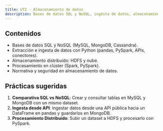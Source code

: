 ```yaml
---
title: UT2 - Almacenamiento de datos
description: Bases de datos SQL y NoSQL, ingesta de datos, almacenamiento distribuido y seguridad.
---
```


## Contenidos

-   Bases de datos SQL y NoSQL (MySQL, MongoDB, Cassandra).
-   Extracción e ingesta de datos con Python (pandas, PySpark, APIs, conectores).
-   Almacenamiento distribuido: HDFS y nube.
-   Procesamiento en clúster (Spark, PySpark).
-   Normativa y seguridad en almacenamiento de datos.

## Prácticas sugeridas

1.  **Comparativa SQL vs NoSQL**: Crear y consultar tablas en MySQL y MongoDB con un mismo dataset.
2.  **Ingesta desde API**: Ingestar datos desde una API pública hacia un DataFrame en pandas y guardarlos en MongoDB.
3.  **Procesamiento Distribuido**: Subir un dataset a HDFS y procesarlo con PySpark.